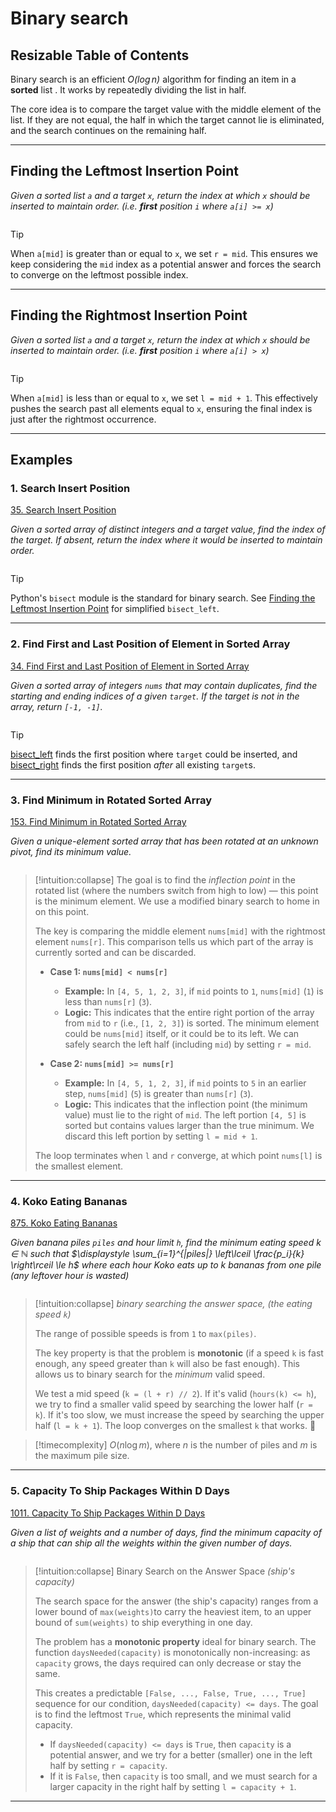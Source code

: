 # Binary search

## Resizable Table of Contents

Binary search is an efficient *$O(\log n)$* algorithm for finding an item in a **sorted** list . 
 It works by repeatedly dividing the list in half.

The core idea is to compare the target value with the middle element of the list.
 If they are not equal, the half in which the target cannot lie is eliminated, 
 and the search continues on the remaining half.


---
## Finding the Leftmost Insertion Point 

*Given a sorted list `a` and a target `x`, return the index at which `x` should be inserted to maintain order.
(i.e. **first** position `i` where `a[i] >= x`)*

```python file=problems/binary_search.py:simple_bisect_left 
```

>[!tip] 
>When `a[mid]` is greater than or equal to `x`, we set `r = mid`.
 This ensures we keep considering the `mid` index as a potential answer and forces the search to
  converge on the leftmost possible index.

-----

## Finding the Rightmost Insertion Point 

*Given a sorted list `a` and a target `x`, return the index at which `x` should be inserted to maintain order.
(i.e. **first** position `i` where `a[i] > x`)*

```python file=problems/binary_search.py:simple_bisect_right
```

>[!tip] 
>When `a[mid]` is less than or equal to `x`, we set `l = mid + 1`.
 This effectively pushes the search past all elements equal to `x`, ensuring the final index is just after the rightmost occurrence.

-----
## Examples


### 1. Search Insert Position

[35. Search Insert Position](https://leetcode.com/problems/search-insert-position/)

*Given a sorted array of distinct integers and a target value, find the index of the target.
If absent, return the index where it would be inserted to maintain order.*

```python file=problems/35-search-insert-position/solution.py:search_insert_position
```

  >[!tip] 
  Python's `bisect` module is the standard for binary search.
  See [Finding the Leftmost Insertion Point](#finding-the-leftmost-insertion-point) for simplified `bisect_left`.


-----

### 2. Find First and Last Position of Element in Sorted Array

[34. Find First and Last Position of Element in Sorted Array](https://leetcode.com/problems/find-first-and-last-position-of-element-in-sorted-array/)

*Given a sorted array of integers `nums` that may contain duplicates, 
find the starting and ending indices of a given `target`. If the target is not in the array, return `[-1, -1]`.*

```python file=problems/34-find-first-and-last-position-of-element-in-sorted-array/solution.py:find_first_and_last_position_of_element_in_sorted_array
```
  >[!tip] 
   [bisect_left](#simple_bisect_left) finds the first position where `target` could be inserted, and
    [bisect_right](#simple_bisect_right) finds the first position *after* all 
  existing `target`s. 

-----
### 3. Find Minimum in Rotated Sorted Array
[153. Find Minimum in Rotated Sorted Array](https://leetcode.com/problems/find-minimum-in-rotated-sorted-array/)

*Given a unique-element sorted array that has been rotated at an unknown pivot, find its minimum value.*

```python file=problems/153-find-minimum-in-rotated-sorted-array/solution.py:find_minimum_in_rotated_sorted_array
```

> [!intuition:collapse] 
> The goal is to find the *inflection point* in the rotated list (where the numbers switch from high to low) — this point is the minimum element. 
> We use a modified binary search to home in on this point.
>
> The key is comparing the middle element `nums[mid]` with the rightmost element `nums[r]`. This comparison tells us which part of the array is currently sorted and can be discarded.
>
> -   **Case 1: `nums[mid] < nums[r]`**
>     -   **Example:** In `[4, 5, 1, 2, 3]`, if `mid` points to `1`, `nums[mid]` (`1`) is less than `nums[r]` (`3`).
>     -   **Logic:** This indicates that the entire right portion of the array from `mid` to `r` (i.e., `[1, 2, 3]`) is sorted. The minimum element could be `nums[mid]` itself, or it could be to its left. We can safely search the left half (including `mid`) by setting `r = mid`.
>
> -   **Case 2: `nums[mid] >= nums[r]`**
>     -   **Example:** In `[4, 5, 1, 2, 3]`, if `mid` points to `5` in an earlier step, `nums[mid]` (`5`) is greater than `nums[r]` (`3`).
>     -   **Logic:** This indicates that the inflection point (the minimum value) must lie to the right of `mid`. The left portion `[4, 5]` is sorted but contains values larger than the true minimum. We discard this left portion by setting `l = mid + 1`.
>
> The loop terminates when `l` and `r` converge, at which point `nums[l]` is the smallest element.

-----

### 4. Koko Eating Bananas

[875. Koko Eating Bananas](https://leetcode.com/problems/koko-eating-bananas/)



*Given banana piles `piles` and hour limit `h`, 
find the minimum eating speed *$k∈ℕ$* such that 
*$\displaystyle \sum_{i=1}^{|piles|} \left\lceil \frac{p_i}{k} \right\rceil \le h$*
where each hour Koko eats up to *$k$* bananas from one pile
(any leftover hour is wasted)*

```python file=problems/875-koko-eating-bananas/solution.py:koko_eating_bananas
```
> [\!intuition:collapse] *binary searching the answer space, (the eating speed `k`)*
>
> The range of possible speeds is from `1` to `max(piles)`.
>
> The key property is that the problem is **monotonic** (if a speed `k` is fast enough, any speed greater than `k` will also be fast enough). This allows us to binary search for the *minimum* valid speed.
>
> We test a mid speed (`k = (l + r) // 2`). If it's valid (`hours(k) <= h`), we try to find a smaller valid speed by searching the lower half (`r = k`). If it's too slow, we must increase the speed by searching the upper half (`l = k + 1`). The loop converges on the smallest `k` that works. 🍌

> [\!timecomplexity]
> $O(n \log m)$, where *$n$* is the number of piles and *$m$* is the maximum pile size.



-----

### 5. Capacity To Ship Packages Within D Days

[1011. Capacity To Ship Packages Within D Days](https://leetcode.com/problems/capacity-to-ship-packages-within-d-days/)

*Given a list of weights and a number of days, find the minimum capacity of a ship that can ship all the weights within the given number of days.*



```python file=problems/1011-capacity-to-ship-packages-within-d-days/solution.py:capacity_to_ship_packages_within_d_days
```




> [!intuition:collapse] Binary Search on the Answer Space *(ship's capacity)*
>
> The search space for the answer (the ship's capacity) ranges from a lower bound of `max(weights)`to carry the heaviest item, to an upper bound of `sum(weights)` to ship everything in one day.
>
> The problem has a **monotonic property** ideal for binary search. The function `daysNeeded(capacity)` is monotonically non-increasing: as `capacity` grows, the days required can only decrease or stay the same.
>
> This creates a predictable `[False, ..., False, True, ..., True]` sequence for our condition, `daysNeeded(capacity) <= days`. The goal is to find the leftmost `True`, which represents the minimal valid capacity.
>
> -   If `daysNeeded(capacity) <= days` is `True`, then `capacity` is a potential answer, and we try for a better (smaller) one in the left half by setting `r = capacity`.
> -   If it is `False`, then `capacity` is too small, and we must search for a larger capacity in the right half by setting `l = capacity + 1`.
-----